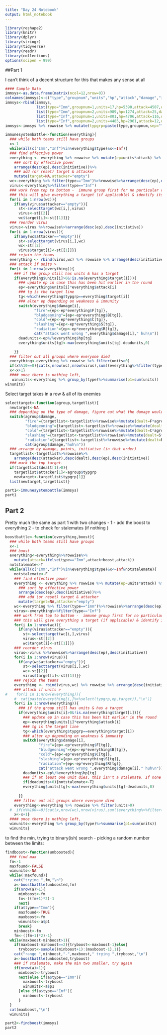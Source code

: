 ```yaml
---
title: "Day 24 Notebook"
output: html_notebook
---
```


```r
library(reshape2)
library(knitr)
library(dplyr)
library(stringr)
library(tidyverse)
library(readr)
library(collections)
options(scipen = 999)
```



##Part 1

I can't think of a decent structure for this that makes any sense at all

```r
#### Sample Data
immsys<-as.data.frame(matrix(ncol=12,nrow=0))
colnames(immsys)<-c("type","groupnum","units","hp","attack","damage","initiative","F","C","S","B","R")
immsys<-rbind(immsys,
              list(type="Imm",groupnum=1,units=17,hp=5390,attack=4507,damage="fire",initiative=2,F=1,C=1,S=1,B=2,R=2),
              list(type="Imm",groupnum=2,units=989,hp=1274,attack=25,damage="slashing",initiative=3,F=0,C=1,S=2,B=2,R=1),
              list(type="Inf",groupnum=1,units=801,hp=4706,attack=116,damage="bludgeoning",initiative=1,F=1,C=1,S=1,B=1,R=2),
              list(type="Inf",groupnum=2,units=4485,hp=2961,attack=12,damage="slashing",initiative=4,F=2,C=2,S=1,B=1,R=0))
immsys<-immsys %>% rowwise %>% mutate(typgrp=paste(type,groupnum,sep=""))%>%select(type,groupnum,typgrp,everything())
```








```r
immunesystembattle<-function(everything){
  ### while both teams still have groups
  x<-1
  while(all(c("Imm","Inf")%in%everything$type)&x<=Inf){
  ### find effective power
  everything <- everything %>% rowwise %>% mutate(ep=units*attack) %>%
    ### sort by effective power
    arrange(desc(ep),desc(initiative))%>%
    ### add (or reset) target & attacker
    mutate(target=NA,attacker="empty")
  wc<-everything %>% filter(type=="Imm")%>%rowwise%>%arrange(desc(ep),desc(initiative))
  virus<-everything%>%filter(type=="Inf")
  ### work from top to bottom -  immune group first for no particular reason 
  ### this will give everything a target (if applicable) & identify its attacker (if applicable)
  for(i in 1:nrow(wc)){
    if(any(virus$attacker=="empty")){
      st<-selecttarget(wc[i,],virus)
      virus<-st[[2]]
      wc$target[i]<-st[[1]]}}
  ### reorder virus
  virus<-virus %>%rowwise%>%arrange(desc(ep),desc(initiative))
  for(i in 1:nrow(virus)){
    if(any(wc$attacker=="empty")){
      st<-selecttarget(virus[i,],wc)
      wc<-st[[2]]
      virus$target[i]<-st[[1]]}}
  ### rejoin the teams
  everything <- rbind(virus,wc) %>% rowwise %>% arrange(desc(initiative)) %>% select(-dealt)
  ### attack if units > 
  for(i in 1:nrow(everything)){
    ### if the group still has units & has a target
    if(everything$units[i]>0&!is.na(everything$target[i])){
      ### update ep in case this has been hit earlier in the round
      ep<-everything$units[i]*everything$attack[i]
      ### tg is the target line
      tg<-which(everything$typgrp==everything$target[i])
      ### alter ep depending on weakness & immunity
      switch(everything$damage[i],
             "fire"={ep<-ep*everything$F[tg]},
             "bludgeoning"={ep<-ep*everything$B[tg]},
             "cold"={ep<-ep*everything$C[tg]},
             "slashing"={ep<-ep*everything$S[tg]},
             "radiation"={ep<-ep*everything$R[tg]},
             cat("attack went wrong ",everything$damage[i]," huh\n"))
      deadunits<-ep%/%everything$hp[tg]
      everything$units[tg]<-max(everything$units[tg]-deadunits,0)

    }}
  ### filter out all groups where everyone died
  everything<-everything %>% rowwise %>% filter(units>0)
  if(x%%10==0){cat(x,nrow(wc),nrow(virus),sum((everything%>%filter(type=="Imm"))$units),sum((everything%>%filter(type=="Inf"))$units),"\n")}
  x<-x+1}
  #### once there is nothing left,
   winunits<-everything %>% group_by(type)%>%summarise(p1=sum(units))
winunits}
```




Select target takes in a row & all of its enemies
```r
selecttarget<-function(agroup,targetlist){
  newtarget<-NA
  ### depending on the type of damage, figure out what the damage would be for every enemy
  switch(agroup$damage,
         "fire"={targetlist<-targetlist%>%rowwise%>%mutate(dealt=F*agroup$ep)},
         "bludgeoning"={targetlist<-targetlist%>%rowwise%>%mutate(dealt=B*agroup$ep)},
         "cold"={targetlist<-targetlist%>%rowwise%>%mutate(dealt=C*agroup$ep)},
         "slashing"={targetlist<-targetlist%>%rowwise%>%mutate(dealt=S*agroup$ep)},
         "radiation"={targetlist<-targetlist%>%rowwise%>%mutate(dealt=R*agroup$ep)},
         cat(agroup$damage,"huh\n"))
  ### arrange by damage, points, initiative (in that order)
  targetlist<-targetlist%>%rowwise%>%
    arrange(desc(attacker),desc(dealt),desc(ep),desc(initiative))
  ### mark the top target.
  if(targetlist$dealt[1]>0){
    targetlist$attacker[1]<-agroup$typgrp
    newtarget<-targetlist$typgrp[1]}
  list(newtarget,targetlist)}
```



```r
part1<-immunesystembattle(immsys)
part1

```


## Part 2

Pretty much the same as part 1 with two changes - 
1 - add the boost to everything
2 - to check for stalemates (if nothing )

```r
boostbattle<-function(everything,boost){
  ### while both teams still have groups
  x<-1
  ### boost
  everything<-everything%>%rowwise%>%
    mutate(attack=ifelse(type=="Imm",attack+boost,attack))
  notstalemate<-T
  while(all(c("Imm","Inf")%in%everything$type)&x<=Inf&notstalemate){
    notstalemate<-F
    ### find effective power
    everything <- everything %>% rowwise %>% mutate(ep=units*attack) %>%
      ### sort by effective power
      arrange(desc(ep),desc(initiative))%>%
      ### add (or reset) target & attacker
      mutate(target=NA,attacker="empty")
    wc<-everything %>% filter(type=="Imm")%>%rowwise%>%arrange(desc(ep),desc(initiative))
    virus<-everything%>%filter(type=="Inf")
    ### work from top to bottom -  immune group first for no particular reason 
    ### this will give everything a target (if applicable) & identify its attacker (if applicable)
    for(i in 1:nrow(wc)){
      if(any(virus$attacker=="empty")){
        st<-selecttarget(wc[i,],virus)
        virus<-st[[2]]
        wc$target[i]<-st[[1]]}}
    ### reorder virus
    virus<-virus %>%rowwise%>%arrange(desc(ep),desc(initiative))
    for(i in 1:nrow(virus)){
      if(any(wc$attacker=="empty")){
        st<-selecttarget(virus[i,],wc)
        wc<-st[[2]]
        virus$target[i]<-st[[1]]}}
    ### rejoin the teams
    everything <- rbind(virus,wc) %>% rowwise %>% arrange(desc(initiative)) %>% select(-dealt)
    ### attack if units > 
#    for(i in 1:nrow(everything)){
    #  cat(paste(everything[i,]%>%select(typgrp,ep,target)),"\n")}
    for(i in 1:nrow(everything)){
      ### if the group still has units & has a target
      if(everything$units[i]>0&!is.na(everything$target[i])){
        ### update ep in case this has been hit earlier in the round
        ep<-everything$units[i]*everything$attack[i]
        ### tg is the target line
        tg<-which(everything$typgrp==everything$target[i])
        ### alter ep depending on weakness & immunity
        switch(everything$damage[i],
               "fire"={ep<-ep*everything$F[tg]},
               "bludgeoning"={ep<-ep*everything$B[tg]},
               "cold"={ep<-ep*everything$C[tg]},
               "slashing"={ep<-ep*everything$S[tg]},
               "radiation"={ep<-ep*everything$R[tg]},
               cat("attack went wrong ",everything$damage[i]," huh\n"))
        deadunits<-ep%/%everything$hp[tg]
        ### if at least one unit dies, this isn't a stalemate. If none do, stop.
        if(deadunits>0){notstalemate<-T}
        everything$units[tg]<-max(everything$units[tg]-deadunits,0)
        
      }}
    ### filter out all groups where everyone died
    everything<-everything %>% rowwise %>% filter(units>0)
  #  if(x%%100==0){cat(x,nrow(wc),nrow(virus),sum((everything%>%filter(type=="Imm"))$units),sum((everything%>%filter(type=="Inf"))$units),"\n")}
    x<-x+1}
  #### once there is nothing left,
  winunits<-everything %>% group_by(type)%>%summarise(p1=sum(units))
  winunits}
```





to find the min, trying to binary(ish) search - picking a random number between the limits:

```r
findboost<-function(unboosted){
  ### find max 
  fm<-1
  maxfound<-FALSE
  winunits<-NA
  while(!maxfound){
    cat("trying ",fm,"\n")
    a<-boostbattle(unboosted,fm)
    if(nrow(a)>1){
      minboost<-fm
      fm<-((fm+1)*2)-1
      next}
    if(a$type=="Imm"){
      maxfound<-TRUE
      maxboost<-fm
      winunits<-a$p1
      break}
    minboost<-fm
    fm<-((fm+1)*2)-1}
  while(maxboost-minboost>1){
    if(maxboost-minboost==2){tryboost<-maxboost-1}else{
      tryboost<-sample((minboost+1):(maxboost-1),1)}
    cat("range ",minboost,"-",maxboost," trying ",tryboost,"\n")
    a<-boostbattle(unboosted,tryboost)
    ### if stalemate, make the min two smaller, try again
    if(nrow(a)>1){
      minboost<-tryboost
      next}else if(a$type=="Imm"){
        maxboost<-tryboost
        winunits<-a$p1
      }else if(a$type=="Inf"){
        minboost<-tryboost
      }
  }
  cat(maxboost,"\n")
  winunits}
```

```r
part2<-findboost(immsys)
part2
```

